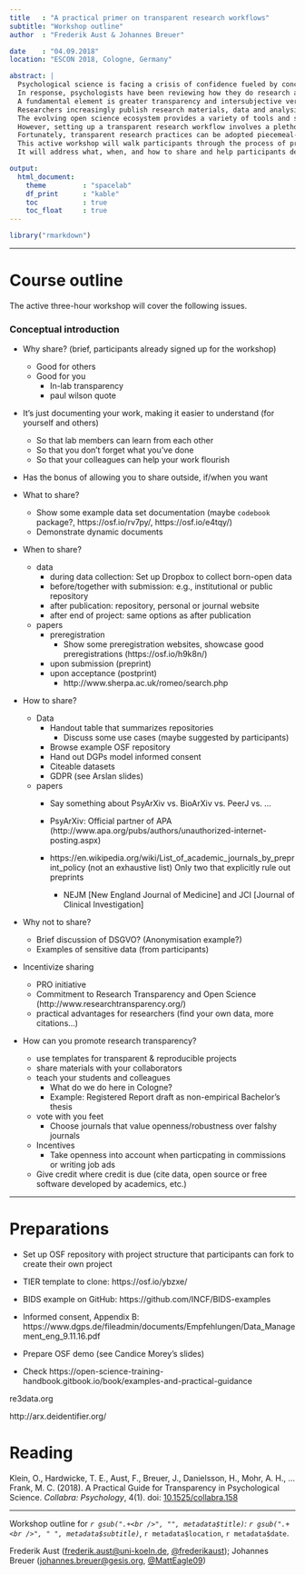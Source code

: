 ```yaml
---
title   : "A practical primer on transparent research workflows"
subtitle: "Workshop outline"
author  : "Frederik Aust & Johannes Breuer"

date    : "04.09.2018"
location: "ESCON 2018, Cologne, Germany"

abstract: |
  Psychological science is facing a crisis of confidence fueled by concerns about replicability of empirical findings (e.g., Open Science Collaboration, 2015).
  In response, psychologists have been reviewing how they do research and are leading many initiatives to improve replicability.
  A fundamental element is greater transparency and intersubjective verifiability:
  Researchers increasingly publish research materials, data and analysis scripts, publicly preregister their studies, and share and discuss preprints.
  The evolving open science ecosystem provides a variety of tools and services to help researchers adopt transparent research practices.
  However, setting up a transparent research workflow involves a plethora of decisions that can be off-putting.
  Fortunately, transparent research practices can be adopted piecemeal---each incremental step adds positive value for individual researchers and the credibility of psychological research.
  This active workshop will walk participants through the process of preparing and sharing their research products, including materials, data, analysis scripts, and study protocols.
  It will address what, when, and how to share and help participants develop transparent, less error-prone, and more reproducible research workflows.

output:
  html_document:
    theme         : "spacelab"
    df_print      : "kable"
    toc           : true
    toc_float     : true
---
```


```r
library("rmarkdown")
```

---

# Course outline

The active three-hour workshop will cover the following issues.


### Conceptual introduction

- Why share? (brief, participants already signed up for the workshop)
    - Good for others
    - Good for you
        - In-lab transparency
        - paul wilson quote

- It's just documenting your work, making it easier to understand (for yourself and others)
    - So that lab members can learn from each other
    - So that you don't forget what you've done
    - So that your colleagues can help your work flourish
- Has the bonus of allowing you to share outside, if/when you want


- What to share?
    - Show some example data set documentation (maybe `codebook` package?, https://osf.io/rv7py/, https://osf.io/e4tqy/)
    - Demonstrate dynamic documents

- When to share?
    - data
        - during data collection: Set up Dropbox to collect born-open data
        - before/together with submission: e.g., institutional or public repository
        - after publication: repository, personal or journal website
        - after end of project: same options as after publication
    - papers
        - preregistration
            - Show some preregistration websites, showcase good preregistrations (https://osf.io/h9k8n/)
        - upon submission (preprint)
        - upon acceptance (postprint)
            - http://www.sherpa.ac.uk/romeo/search.php

- How to share?
    - Data
        - Handout table that summarizes repositories
            - Discuss some use cases (maybe suggested by participants)
        - Browse example OSF repository
        - Hand out DGPs model informed consent
        - Citeable datasets
        - GDPR (see Arslan slides)
    - papers
        - Say something about PsyArXiv vs. BioArXiv vs. PeerJ vs. ...
        - PsyArXiv: Official partner of APA (http://www.apa.org/pubs/authors/unauthorized-internet-posting.aspx)
        
        - https://en.wikipedia.org/wiki/List_of_academic_journals_by_preprint_policy (not an exhaustive list)
Only two that explicitly rule out preprints
            - NEJM [New England Journal of Medicine] and JCI [Journal of Clinical Investigation]

- Why not to share?
    - Brief discussion of DSGVO? (Anonymisation example?)
    - Examples of sensitive data (from participants)

- Incentivize sharing
    - PRO initiative
    - Commitment to Research Transparency and Open Science (http://www.researchtransparency.org/)
    - practical advantages for researchers (find your own data, more citations...)

- How can you promote research transparency?
    - use templates for transparent & reproducible projects
    - share materials with your collaborators
    - teach your students and colleagues
        - What do we do here in Cologne?
        - Example: Registered Report draft as non-empirical Bachelor's thesis
    - vote with you feet
        - Choose journals that value openness/robustness over falshy journals
    - Incentives
        - Take openness into account when particpating in commissions or writing job ads
    - Give credit where credit is due (cite data, open source or free software developed by academics, etc.)

---

# Preparations

- Set up OSF repository with project structure that participants can fork to create their own project
- TIER template to clone: https://osf.io/ybzxe/
- BIDS example on GitHub: https://github.com/INCF/BIDS-examples
- Informed consent, Appendix B: https://www.dgps.de/fileadmin/documents/Empfehlungen/Data_Management_eng_9.11.16.pdf

- Prepare OSF demo (see Candice Morey's slides)

- Check https://open-science-training-handbook.gitbook.io/book/examples-and-practical-guidance

re3data.org

http://arx.deidentifier.org/


# Reading

Klein, O., Hardwicke, T. E., Aust, F., Breuer, J., Danielsson, H., Mohr, A. H., … Frank, M. C. (2018). A Practical Guide for Transparency in Psychological Science. _Collabra: Psychology_, 4(1). doi: [10.1525/collabra.158](https://doi.org/10.1525/collabra.158)


---
Workshop outline for *`r gsub(".+<br />", "", metadata$title)`: `r gsub(".+<br />", " ", metadata$subtitle)`*, `r metadata$location`, `r metadata$date`.

Frederik Aust ([frederik.aust@uni-koeln.de](mailto:frederik.aust@uni-koeln.de), [\@frederikaust](http://twitter.com/frederikaust)); Johannes Breuer ([johannes.breuer@gesis.org](mailto:johannes.breuer@gesis.org), [\@MattEagle09](https://twitter.com/MattEagle09))
